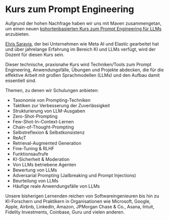 # Kurs zum Prompt Engineering

Aufgrund der hohen Nachfrage haben wir uns mit Maven zusammengetan, um einen neuen [kohortenbasierten Kurs zum Prompt Engineering für LLMs](https://maven.com/dair-ai/prompt-engineering-llms) anzubieten.

[Elvis Saravia](https://www.linkedin.com/in/omarsar/), der bei Unternehmen wie Meta AI und Elastic gearbeitet hat und über jahrelange Erfahrung im Bereich KI und LLMs verfügt, wird der Dozent für diesen Kurs sein.

Dieser technische, praxisnahe Kurs wird Techniken/Tools zum Prompt Engineering, Anwendungsfälle, Übungen und Projekte abdecken, die für die effektive Arbeit mit großen Sprachmodellen (LLMs) und den Aufbau damit essentiell sind.

Themen, zu denen wir Schulungen anbieten:

- Taxonomie von Prompting-Techniken
- Taktiken zur Verbesserung der Zuverlässigkeit
- Strukturierung von LLM-Ausgaben
- Zero-Shot-Prompting
- Few-Shot-In-Context-Lernen
- Chain-of-Thought-Prompting
- Selbstreflexion & Selbstkonsistenz
- ReAcT
- Retrieval-Augmented Generation
- Fine-Tuning & RLHF
- Funktionsaufrufe
- KI-Sicherheit & Moderation
- Von LLMs betriebene Agenten
- Bewertung von LLMs
- Adversarial Prompting (Jailbreaking und Prompt Injections)
- Beurteilung von LLMs
- Häufige reale Anwendungsfälle von LLMs

Unsere bisherigen Lernenden reichen von Softwareingenieuren bis hin zu KI-Forschern und Praktikern in Organisationen wie Microsoft, Google, Apple, Airbnb, LinkedIn, Amazon, JPMorgan Chase & Co., Asana, Intuit, Fidelity Investments, Coinbase, Guru und vielen anderen.

